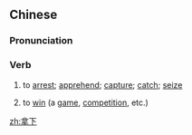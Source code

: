 ==Chinese==
{{zh-forms}}

===Pronunciation===
{{zh-pron
|m=náxià
|c=naa4 haa6
|cat=v
}}

===Verb===
{{zh-verb}}

# to [[arrest]]; [[apprehend]]; [[capture]]; [[catch]]; [[seize]]
#: {{zh-x|把 他 給 我 拿下！|'''Seize''' him for me!}}
# to [[win]] (a [[game]], [[competition]], etc.)

[[zh:拿下]]
